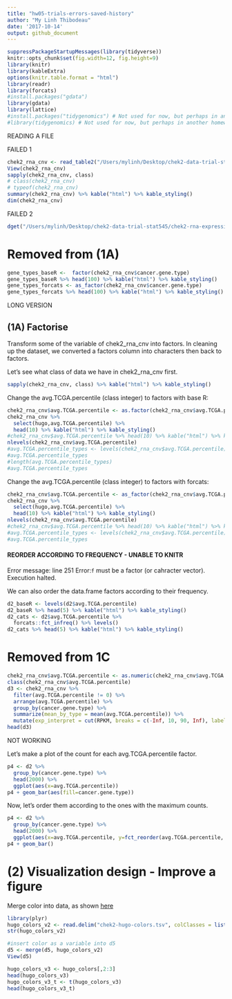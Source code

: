 ```yaml
---
title: "hw05-trials-errors-saved-history"
author: "My Linh Thibodeau"
date: '2017-10-14'
output: github_document
---
```


```r
suppressPackageStartupMessages(library(tidyverse))
knitr::opts_chunk$set(fig.width=12, fig.height=9)
library(knitr)
library(kableExtra)
options(knitr.table.format = "html")
library(readr)
library(forcats)
#install.packages("gdata")
library(gdata)
library(lattice)
#install.packages("tidygenomics") # Not used for now, but perhaps in another homework
#library(tidygenomics) # Not used for now, but perhaps in another homework
```


READING A FILE

FAILED 1
```r
chek2_rna_cnv <- read_table2("/Users/mylinh/Desktop/chek2-data-trial-stat545/chek2-rna-expression-cnv-data.txt")
View(chek2_rna_cnv)
sapply(chek2_rna_cnv, class)
# class(chek2_rna_cnv)
# typeof(chek2_rna_cnv)
summary(chek2_rna_cnv) %>% kable("html") %>% kable_styling()
dim(chek2_rna_cnv)
```

FAILED 2
```r
dget("/Users/mylinh/Desktop/chek2-data-trial-stat545/chek2-rna-expression-cnv-data.txt", keep.source = TRUE)
```


# Removed from (1A)


```r
gene_types_baseR <-  factor(chek2_rna_cnv$cancer.gene.type)
gene_types_baseR %>% head(100) %>% kable("html") %>% kable_styling()
gene_types_forcats <- as_factor(chek2_rna_cnv$cancer.gene.type)
gene_types_forcats %>% head(100) %>% kable("html") %>% kable_styling()
```

LONG VERSION

## (1A) Factorise

Transform some of the variable of chek2_rna_cnv into factors. In cleaning up the dataset, we converted a factors column into characters then back to factors. 

Let's see what class of data we have in chek2_rna_cnv first. 
```r
sapply(chek2_rna_cnv, class) %>% kable("html") %>% kable_styling()
```


Change the avg.TCGA.percentile (class integer) to factors with base R:
```r
chek2_rna_cnv$avg.TCGA.percentile <- as.factor(chek2_rna_cnv$avg.TCGA.percentile)
chek2_rna_cnv %>% 
  select(hugo,avg.TCGA.percentile) %>%
  head(10) %>% kable("html") %>% kable_styling()
#chek2_rna_cnv$avg.TCGA.percentile %>% head(10) %>% kable("html") %>% kable_styling()
nlevels(chek2_rna_cnv$avg.TCGA.percentile)
#avg.TCGA.percentile_types <- levels(chek2_rna_cnv$avg.TCGA.percentile) # alternative method to count levels
#avg.TCGA.percentile_types
#length(avg.TCGA.percentile_types)
#avg.TCGA.percentile_types
```

Change the avg.TCGA.percentile (class integer) to factors with forcats:

```r
chek2_rna_cnv$avg.TCGA.percentile <- as_factor(chek2_rna_cnv$avg.TCGA.percentile) 
chek2_rna_cnv %>% 
  select(hugo,avg.TCGA.percentile) %>%
  head(10) %>% kable("html") %>% kable_styling()
nlevels(chek2_rna_cnv$avg.TCGA.percentile)
#chek2_rna_cnv$avg.TCGA.percentile %>% head(10) %>% kable("html") %>% kable_styling()
#avg.TCGA.percentile_types <- levels(chek2_rna_cnv$avg.TCGA.percentile)
#avg.TCGA.percentile_types
```


#### REORDER ACCORDING TO FREQUENCY - UNABLE TO KNITR


Error message: line 251 Error:`f` must be a factor (or cahracter vector). Execution halted.

We can also order the data.frame factors according to their frequency. 

```r
d2_baseR <- levels(d2$avg.TCGA.percentile) 
d2_baseR %>% head(5) %>% kable("html") %>% kable_styling()
d2_cats <- d2$avg.TCGA.percentile %>%
  forcats::fct_infreq() %>% levels()
d2_cats %>% head(5) %>% kable("html") %>% kable_styling()
```

# Removed from 1C

```r
chek2_rna_cnv$avg.TCGA.percentile <- as.numeric(chek2_rna_cnv$avg.TCGA.percentile) 
class(chek2_rna_cnv$avg.TCGA.percentile)
d3 <- chek2_rna_cnv %>%
  filter(avg.TCGA.percentile != 0) %>%
  arrange(avg.TCGA.percentile) %>%
  group_by(cancer.gene.type) %>%
  summarize(mean_by_type = mean(avg.TCGA.percentile)) %>%
  mutate(exp_interpret = cut(RPKM, breaks = c(-Inf, 10, 90, Inf), labels =c("low", "middle", "high")))
head(d3)
```


NOT WORKING

Let's make a plot of the count for each avg.TCGA.percentile factor.
```r
p4 <- d2 %>%
  group_by(cancer.gene.type) %>%
  head(2000) %>%
  ggplot(aes(x=avg.TCGA.percentile))
p4 + geom_bar(aes(fill=cancer.gene.type))
```

Now, let's order them according to the ones with the maximum counts.

```r
p4 <- d2 %>%
  group_by(cancer.gene.type) %>%
  head(2000) %>%
  ggplot(aes(x=avg.TCGA.percentile, y=fct_reorder(avg.TCGA.percentile, count)), na.rm=TRUE)
p4 + geom_bar()
```


# (2) Visualization design - Improve a figure 


Merge color into data, as shown [here](https://github.com/jennybc/ggplot2-tutorial/blob/master/02-merge-color-into-data.r)

```r
library(plyr)
hugo_colors_v2 <- read.delim("chek2-hugo-colors.tsv", colClasses = list(color = "character"), col.names = c("cancer.gene.type", "hugo", "hugo_color"))
str(hugo_colors_v2)

#insert color as a variable into d5
d5 <- merge(d5, hugo_colors_v2)
View(d5)

hugo_colors_v3 <- hugo_colors[,2:3]
head(hugo_colors_v3)
hugo_colors_v3_t <- t(hugo_colors_v3)
head(hugo_colors_v3_t)
```